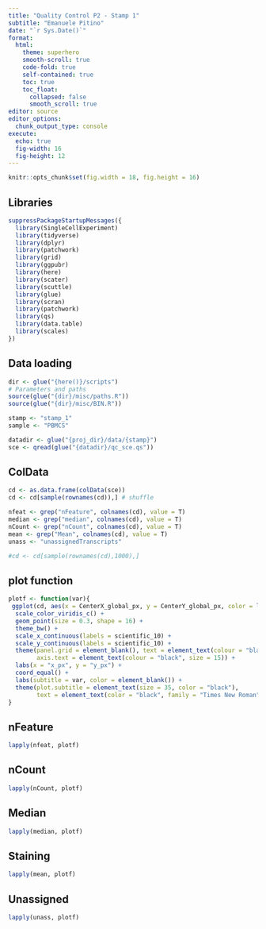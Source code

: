 ```yaml
---
title: "Quality Control P2 - Stamp 1"
subtitle: "Emanuele Pitino"
date: "`r Sys.Date()`"
format: 
  html:
    theme: superhero
    smooth-scroll: true
    code-fold: true
    self-contained: true
    toc: true
    toc_float: 
      collapsed: false
      smooth_scroll: true
editor: source
editor_options: 
  chunk_output_type: console
execute:
  echo: true
  fig-width: 16     
  fig-height: 12 
---
```


```r
knitr::opts_chunk$set(fig.width = 18, fig.height = 16)
```

## Libraries
```r
suppressPackageStartupMessages({
  library(SingleCellExperiment)
  library(tidyverse)
  library(dplyr)
  library(patchwork)
  library(grid)
  library(ggpubr)
  library(here)
  library(scater)
  library(scuttle)
  library(glue)
  library(scran)
  library(patchwork)
  library(qs)
  library(data.table)
  library(scales)
})
```

## Data loading
```r
dir <- glue("{here()}/scripts")
# Parameters and paths
source(glue("{dir}/misc/paths.R"))
source(glue("{dir}/misc/BIN.R"))

stamp <- "stamp_1"
sample <- "PBMCS"

datadir <- glue("{proj_dir}/data/{stamp}")
sce <- qread(glue("{datadir}/qc_sce.qs"))
```

## ColData
```r
cd <- as.data.frame(colData(sce))
cd <- cd[sample(rownames(cd)),] # shuffle

nfeat <- grep("nFeature", colnames(cd), value = T)
median <- grep("median", colnames(cd), value = T)
nCount <- grep("nCount", colnames(cd), value = T)
mean <- grep("Mean", colnames(cd), value = T)
unass <- "unassignedTranscripts"
```

```r
#cd <- cd[sample(rownames(cd),1000),]
```

## plot function
```r
plotf <- function(var){
 ggplot(cd, aes(x = CenterX_global_px, y = CenterY_global_px, color = log(!!sym(var)))) + 
  scale_color_viridis_c() + 
  geom_point(size = 0.3, shape = 16) +
  theme_bw() + 
  scale_x_continuous(labels = scientific_10) + 
  scale_y_continuous(labels = scientific_10) +
  theme(panel.grid = element_blank(), text = element_text(colour = "black", size = 20), 
        axis.text = element_text(colour = "black", size = 15)) +
  labs(x = "x_px", y = "y_px") +
  coord_equal() +
  labs(subtitle = var, color = element_blank()) +
  theme(plot.subtitle = element_text(size = 35, color = "black"),
        text = element_text(color = "black", family = "Times New Roman"))
}
```

## nFeature
```r
lapply(nfeat, plotf)
```

## nCount
```r
lapply(nCount, plotf)
```

## Median
```r
lapply(median, plotf)
```

## Staining
```r
lapply(mean, plotf)
```

## Unassigned
```r
lapply(unass, plotf)
```



